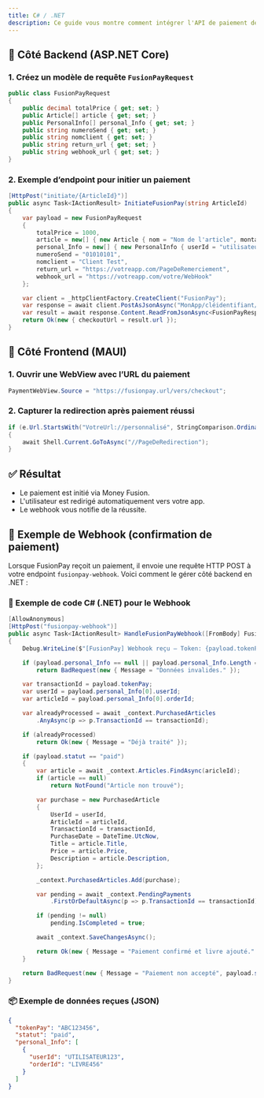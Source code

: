 ```yaml
---
title: C# / .NET
description: Ce guide vous montre comment intégrer l'API de paiement de Money Fusion dans une application .NET, que ce soit côté backend (ASP.NET Core) ou frontend (MAUI mobile).
---
```


## 🔧 Côté Backend (ASP.NET Core)

### 1. Créez un modèle de requête `FusionPayRequest`

```csharp
public class FusionPayRequest
{
    public decimal totalPrice { get; set; }
    public Article[] article { get; set; }
    public PersonalInfo[] personal_Info { get; set; }
    public string numeroSend { get; set; }
    public string nomclient { get; set; }
    public string return_url { get; set; }
    public string webhook_url { get; set; }
}
```

### 2. Exemple d’endpoint pour initier un paiement

```csharp
[HttpPost("initiate/{ArticleId}")]
public async Task<IActionResult> InitiateFusionPay(string ArticleId)
{
    var payload = new FusionPayRequest
    {
        totalPrice = 1000,
        article = new[] { new Article { nom = "Nom de l'article", montant = 1000 } },
        personal_Info = new[] { new PersonalInfo { userId = "utilisateur123", orderId = "article123" } },
        numeroSend = "01010101",
        nomclient = "Client Test",
        return_url = "https://votreapp.com/PageDeRemerciement",
        webhook_url = "https://votreapp.com/votre/WebHook"
    };

    var client = _httpClientFactory.CreateClient("FusionPay");
    var response = await client.PostAsJsonAsync("MonApp/cléidentifiant/pay/", payload);
    var result = await response.Content.ReadFromJsonAsync<FusionPayResponse>();
    return Ok(new { checkoutUrl = result.url });
}
```

## 📱 Côté Frontend (MAUI)

### 1. Ouvrir une WebView avec l’URL du paiement

```csharp
PaymentWebView.Source = "https://fusionpay.url/vers/checkout";
```

### 2. Capturer la redirection après paiement réussi

```csharp
if (e.Url.StartsWith("VotreUrl://personnalisé", StringComparison.OrdinalIgnoreCase))
{
    await Shell.Current.GoToAsync("//PageDeRedirection");
}
```

## ✅ Résultat

- Le paiement est initié via Money Fusion.
- L'utilisateur est redirigé automatiquement vers votre app.
- Le webhook vous notifie de la réussite.

## 🎯 Exemple de Webhook (confirmation de paiement)

Lorsque FusionPay reçoit un paiement, il envoie une requête HTTP POST à votre endpoint `fusionpay-webhook`. Voici comment le gérer côté backend en .NET :

### 🎯 Exemple de code C# (.NET) pour le Webhook

```csharp
[AllowAnonymous]
[HttpPost("fusionpay-webhook")]
public async Task<IActionResult> HandleFusionPayWebhook([FromBody] FusionPayWebhook payload)
{
    Debug.WriteLine($"[FusionPay] Webhook reçu – Token: {payload.tokenPay}, Statut: {payload.statut}");

    if (payload.personal_Info == null || payload.personal_Info.Length == 0)
        return BadRequest(new { Message = "Données invalides." });

    var transactionId = payload.tokenPay;
    var userId = payload.personal_Info[0].userId;
    var articleId = payload.personal_Info[0].orderId;

    var alreadyProcessed = await _context.PurchasedArticles
        .AnyAsync(p => p.TransactionId == transactionId);

    if (alreadyProcessed)
        return Ok(new { Message = "Déjà traité" });

    if (payload.statut == "paid")
    {
        var article = await _context.Articles.FindAsync(aricleId);
        if (article == null)
            return NotFound("Article non trouvé");

        var purchase = new PurchasedArticle
        {
            UserId = userId,
            ArticleId = articleId,
            TransactionId = transactionId,
            PurchaseDate = DateTime.UtcNow,
            Title = article.Title,
            Price = article.Price,
            Description = article.Description,
        };

        _context.PurchasedArticles.Add(purchase);

        var pending = await _context.PendingPayments
            .FirstOrDefaultAsync(p => p.TransactionId == transactionId);

        if (pending != null)
            pending.IsCompleted = true;

        await _context.SaveChangesAsync();

        return Ok(new { Message = "Paiement confirmé et livre ajouté." });
    }

    return BadRequest(new { Message = "Paiement non accepté", payload.statut });
}
```

### 📦 Exemple de données reçues (JSON)

```json
{
  "tokenPay": "ABC123456",
  "statut": "paid",
  "personal_Info": [
    {
      "userId": "UTILISATEUR123",
      "orderId": "LIVRE456"
    }
  ]
}
```
